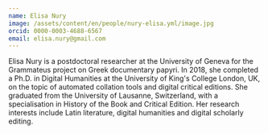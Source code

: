 ```yaml
---
name: Elisa Nury
image: /assets/content/en/people/nury-elisa.yml/image.jpg
orcid: 0000-0003-4688-6567
email: elisa.nury@gmail.com
---
```

Elisa Nury is a postdoctoral researcher at the University of Geneva for the Grammateus project on Greek documentary papyri. In 2018, she completed a Ph.D. in Digital Humanities at the University of King's College London, UK, on the topic of automated collation tools and digital critical editions. She graduated from the University of Lausanne, Switzerland, with a specialisation in History of the Book and Critical Edition. Her research interests include Latin literature, digital humanities and digital scholarly editing.
